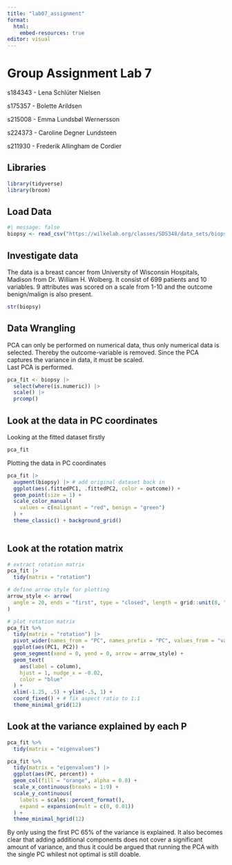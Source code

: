 ```yaml
---
title: "lab07_assignment"
format: 
  html:
    embed-resources: true
editor: visual
---
```


# Group Assignment Lab 7

s184343 - Lena Schlüter Nielsen

s175357 - Bolette Arildsen

s215008 - Emma Lundsbøl Wernersson

s224373 - Caroline Degner Lundsteen

s211930 - Frederik Allingham de Cordier

## Libraries

```r
library(tidyverse)
library(broom)
```

## Load Data

```r
#| message: false
biopsy <- read_csv("https://wilkelab.org/classes/SDS348/data_sets/biopsy.csv")
```

## Investigate data

The data is a breast cancer from University of Wisconsin Hospitals, Madison from Dr. William H. Wolberg. It consist of 699 patients and 10 variables. 9 attributes was scored on a scale from 1-10 and the outcome benign/malign is also present.

```r
str(biopsy)
```

## Data Wrangling

PCA can only be performed on numerical data, thus only numerical data is selected. Thereby the outcome-variable is removed. Since the PCA captures the variance in data, it must be scaled.\
Last PCA is performed.

```r
pca_fit <- biopsy |>
  select(where(is.numeric)) |>
  scale() |>
  prcomp() 
```

## Look at the data in PC coordinates

Looking at the fitted dataset firstly

```r
pca_fit
```

Plotting the data in PC coordinates

```r

pca_fit |>
  augment(biopsy) |> # add original dataset back in
  ggplot(aes(.fittedPC1, .fittedPC2, color = outcome)) + 
  geom_point(size = 1) +
  scale_color_manual(
    values = c(malignant = "red", benign = "green")
  ) +
  theme_classic() + background_grid()
  
```

## Look at the rotation matrix

```r
# extract rotation matrix
pca_fit |> 
  tidy(matrix = "rotation")
```

```r
# define arrow style for plotting
arrow_style <- arrow(
  angle = 20, ends = "first", type = "closed", length = grid::unit(8, "pt")
)

# plot rotation matrix
pca_fit %>%
  tidy(matrix = "rotation") |> 
  pivot_wider(names_from = "PC", names_prefix = "PC", values_from = "value") |> 
  ggplot(aes(PC1, PC2)) +
  geom_segment(xend = 0, yend = 0, arrow = arrow_style) +
  geom_text(
    aes(label = column),
    hjust = 1, nudge_x = -0.02, 
    color = "blue"
  ) +
  xlim(-1.25, .5) + ylim(-.5, 1) +
  coord_fixed() + # fix aspect ratio to 1:1
  theme_minimal_grid(12)
```

## Look at the variance explained by each P

```r
pca_fit %>%
  tidy(matrix = "eigenvalues")
```

```r
pca_fit %>%
  tidy(matrix = "eigenvalues") |> 
  ggplot(aes(PC, percent)) +
  geom_col(fill = "orange", alpha = 0.8) +
  scale_x_continuous(breaks = 1:9) +
  scale_y_continuous(
    labels = scales::percent_format(),
    expand = expansion(mult = c(0, 0.01))
  ) +
  theme_minimal_hgrid(12)
```

By only using the first PC 65% of the variance is explained. It also becomes clear that adding additional components does not cover a significant amount of variance, and thus it could be argued that running the PCA with the single PC whilest not optimal is still doable.
